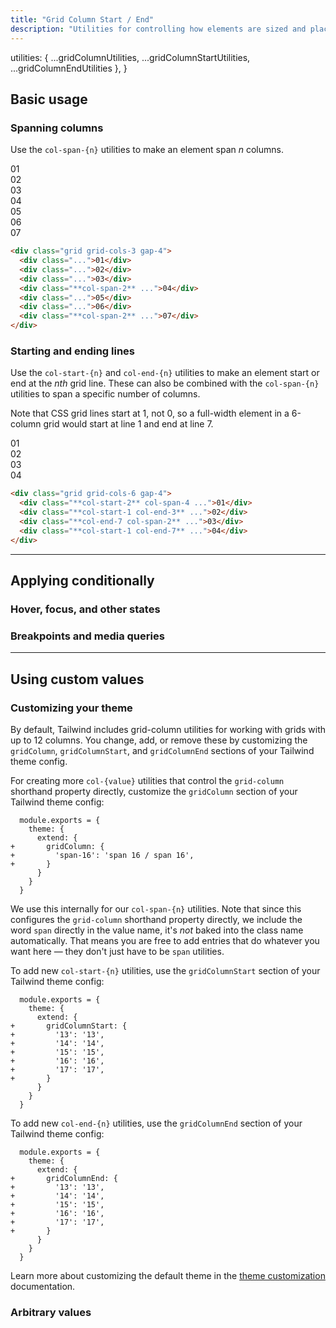 ```yaml
---
title: "Grid Column Start / End"
description: "Utilities for controlling how elements are sized and placed across grid columns."
---
```



  utilities: { ...gridColumnUtilities, ...gridColumnStartUtilities, ...gridColumnEndUtilities },
}

## Basic usage

### Spanning columns

Use the `col-span-{n}` utilities to make an element span _n_ columns.

<Example>
  <div class="grid grid-cols-3 gap-4 font-mono text-white text-sm text-center font-bold leading-6">
    <div class="p-4 rounded-lg bg-indigo-300 dark:bg-indigo-800 dark:text-indigo-400">01</div>
    <div class="p-4 rounded-lg bg-indigo-300 dark:bg-indigo-800 dark:text-indigo-400">02</div>
    <div class="p-4 rounded-lg bg-indigo-300 dark:bg-indigo-800 dark:text-indigo-400">03</div>
    <div class="p-4 rounded-lg shadow-lg bg-indigo-500 col-span-2">04</div>
    <div class="p-4 rounded-lg bg-indigo-300 dark:bg-indigo-800 dark:text-indigo-400">05</div>
    <div class="p-4 rounded-lg bg-indigo-300 dark:bg-indigo-800 dark:text-indigo-400">06</div>
    <div class="p-4 rounded-lg shadow-lg bg-indigo-500 col-span-2">07</div>
  </div>
</Example>

```html
<div class="grid grid-cols-3 gap-4">
  <div class="...">01</div>
  <div class="...">02</div>
  <div class="...">03</div>
  <div class="**col-span-2** ...">04</div>
  <div class="...">05</div>
  <div class="...">06</div>
  <div class="**col-span-2** ...">07</div>
</div>
```

### Starting and ending lines

Use the `col-start-{n}` and `col-end-{n}` utilities to make an element start or end at the _nth_ grid line. These can also be combined with the `col-span-{n}` utilities to span a specific number of columns.

Note that CSS grid lines start at 1, not 0, so a full-width element in a 6-column grid would start at line 1 and end at line 7.

<Example>
  <div class="grid grid-cols-6 gap-4 font-mono text-white text-sm text-center font-bold leading-6">
    <div class="p-4 rounded-lg bg-stripes-light-blue"></div>
    <div class="p-4 rounded-lg shadow-lg bg-light-blue-500 col-start-2 col-span-4">01</div>
    <div class="p-4 rounded-lg bg-stripes-light-blue"></div>
    <div class="p-4 rounded-lg shadow-lg bg-light-blue-500 col-start-1 col-end-3">02</div>
    <div class="p-4 rounded-lg bg-stripes-light-blue"></div>
    <div class="p-4 rounded-lg bg-stripes-light-blue"></div>
    <div class="p-4 rounded-lg shadow-lg bg-light-blue-500 col-end-7 col-span-2">03</div>
    <div class="p-4 rounded-lg shadow-lg bg-light-blue-500 col-start-1 col-end-7">04</div>
  </div>
</Example>

```html
<div class="grid grid-cols-6 gap-4">
  <div class="**col-start-2** col-span-4 ...">01</div>
  <div class="**col-start-1 col-end-3** ...">02</div>
  <div class="**col-end-7 col-span-2** ...">03</div>
  <div class="**col-start-1 col-end-7** ...">04</div>
</div>
```

---

## <Heading ignore>Applying conditionally</Heading>

### <Heading ignore>Hover, focus, and other states</Heading>

<HoverFocusAndOtherStates defaultClass="col-span-2" featuredClass="col-span-6" />

### <Heading ignore>Breakpoints and media queries</Heading>

<BreakpointsAndMediaQueries defaultClass="col-span-2" featuredClass="col-span-6" />

---

## Using custom values

### Customizing your theme

By default, Tailwind includes grid-column utilities for working with grids with up to 12 columns. You change, add, or remove these by customizing the `gridColumn`, `gridColumnStart`, and `gridColumnEnd` sections of your Tailwind theme config.

For creating more `col-{value}` utilities that control the `grid-column` shorthand property directly, customize the `gridColumn` section of your Tailwind theme config:

```diff-js tailwind.config.js
  module.exports = {
    theme: {
      extend: {
+       gridColumn: {
+         'span-16': 'span 16 / span 16',
+       }
      }
    }
  }
```

We use this internally for our `col-span-{n}` utilities. Note that since this configures the `grid-column` shorthand property directly, we include the word `span` directly in the value name, it's _not_ baked into the class name automatically. That means you are free to add entries that do whatever you want here — they don't just have to be `span` utilities.

To add new `col-start-{n}` utilities, use the `gridColumnStart` section of your Tailwind theme config:

```diff-js tailwind.config.js
  module.exports = {
    theme: {
      extend: {
+       gridColumnStart: {
+         '13': '13',
+         '14': '14',
+         '15': '15',
+         '16': '16',
+         '17': '17',
+       }
      }
    }
  }
```

To add new `col-end-{n}` utilities, use the `gridColumnEnd` section of your Tailwind theme config:

```diff-js tailwind.config.js
  module.exports = {
    theme: {
      extend: {
+       gridColumnEnd: {
+         '13': '13',
+         '14': '14',
+         '15': '15',
+         '16': '16',
+         '17': '17',
+       }
      }
    }
  }
```

Learn more about customizing the default theme in the [theme customization](/docs/theme#customizing-the-default-theme) documentation.

### Arbitrary values

<ArbitraryValues property="grid-column/grid-column-start/grid-column-end" featuredClass="col-span-[span_16_/_span 16]" />
